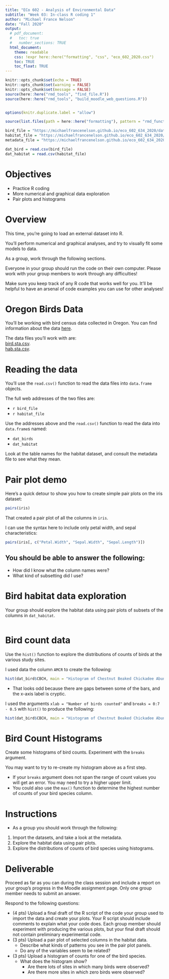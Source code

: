 ```yaml
---
title: "ECo 602 - Analysis of Environmental Data"
subtitle: "Week 03: In-class R coding 1"
author: "Michael France Nelson"
date: "Fall 2020"
output:
  # pdf_document:
  #   toc: true
  #   number_sections: TRUE
  html_document:
    theme: readable
    css: !expr here::here("formatting", "css", "eco_602_2020.css")
    toc: TRUE
    toc_float: TRUE
---
```


```r
knitr::opts_chunk$set(echo = TRUE)
knitr::opts_chunk$set(warning = FALSE)
knitr::opts_chunk$set(message = FALSE)
source(here::here("rmd_tools", "find_file.R"))
source(here::here("rmd_tools", "build_moodle_web_questions.R"))


options(knitr.duplicate.label = "allow")

source(list.files(path = here::here("formatting"), pattern = "rmd_functions.R", recursive = TRUE, full.names = TRUE))

bird_file = "https://michaelfrancenelson.github.io/eco_602_634_2020/data/bird.sta.csv"
habitat_file = "https://michaelfrancenelson.github.io/eco_602_634_2020/data/hab.sta.csv"
metadata_file = "https://michaelfrancenelson.github.io/eco_602_634_2020/data/birdhab_metadata.pdf"

dat_bird = read.csv(bird_file)
dat_habitat = read.csv(habitat_file)

```

# Objectives

- Practice R coding
- More numerical and graphical data exploration
- Pair plots and histograms


# Overview

This time, you're going to load an external dataset into R.

You'll perform numerical and graphical analyses, and try to visually fit some models to data.

As a group, work through the following sections.

Everyone in your group should run the code on their own computer.  Please work with your group members to work through any difficulties!

Make sure you keep track of any R code that works well for you.  It'll be helpful to have an arsenal of code examples you can use for other analyses!



# Oregon Birds Data

You'll be working with bird census data collected in Oregon.  You can find information about the data <a href="`r metadata_file`">here</a>.
<!-- You'll be working with bird census data collected in Oregon.  You can find information about the data <a href="`https://michaelfrancenelson.github.io/eco_602_634_2020/data/birds_metadata.pdf`r metadata_file`">here</a>. -->

The data files you'll work with are:
<br>
<a href="https://michaelfrancenelson.github.io/eco_602_634_2020/data/bird.sta.csv">bird.sta.csv</a>.
<br>
<a href="https://michaelfrancenelson.github.io/eco_602_634_2020/data/hab.sta.csv">hab.sta.csv</a>.




# Reading the data

You'll use the `read.csv()` function to read the data files into `data.frame` objects.

The full web addresses of the two files are:

- `r bird_file`
<!-- https://michaelfrancenelson.github.io/eco_602_634_2020/data/bird.sta.csv -->
- `r habitat_file`
<!-- https://michaelfrancenelson.github.io/eco_602_634_2020/data/hab.sta.csv -->

Use the addresses above and the `read.csv()` function to read the data into `data.frame`s named:

- `dat_birds`
- `dat_habitat`

Look at the table names for the habitat dataset, and consult the metadata file to see what they mean.

# Pair plot demo

Here's a quick detour to show you how to create simple pair plots on the iris dataset:

```r
pairs(iris)
```

That created a pair plot of all the columns in `iris`.

I can use the syntax here to include only petal width, and sepal characteristics:

```r
pairs(iris[, c("Petal.Width", "Sepal.Width", "Sepal.Length")])
```


## You should be able to answer the following:

- How did I know what the column names were?
- What kind of subsetting did I use?




# Bird habitat data exploration

Your group should explore the habitat data using pair plots of subsets of the columns in `dat_habitat`.

```r




```




# Bird count data

Use the `hist()` function to explore the distributions of counts of birds at the various study sites.  

I used data the column `AMCR` to create the following:

```r
hist(dat_bird$CBCH, main = "Histogram of Chestnut Beaked Chickadee Abundance")
```

- That looks odd because there are gaps between some of the bars, and the x-axis label is cryptic.

I used the arguments `xlab = "Number of birds counted"` and `breaks = 0:7 - 0.5` with `hist()` to produce the following:

```r
hist(dat_bird$CBCH, main = "Histogram of Chestnut Beaked Chickadee Abundance", breaks = 0:7 - 0.5, xlab = "Number of birds counted")
```



# Bird Count Histograms

Create some histograms of bird counts.  Experiment with the `breaks` argument.

You may want to try to re-create my histogram above as a first step.

- If your `breaks` argument does not span the range of count values you will get an error.  You may need to try a higher upper limit.
- You could also use the `max()` function to determine the highest number of counts of your bird species column.



# Instructions

- As a group you should work through the following:

1. Import the datasets, and take a look at the metadata.
1. Explore the habitat data using pair plots.
1. Explore the distributions of counts of bird species using histograms.


# Deliverable


Proceed as far as you can during the class session and include a report on your group's progress in the Moodle assignment page.  Only one group member needs to submit an answer.

Respond to the following questions:

- (4 pts) Upload a final draft of the R script of the code your group used to import the data and create your plots.  Your R script should include comments to explain what your code does.  Each group member should experiment with producing the various plots, but your final draft should not contain preliminary experimental code.
- (3 pts) Upload a pair plot of selected columns in the habitat data.
  - Describe what kinds of patterns you see in the pair plot panels.
  - Do any of the variables seem to be related?
- (3 pts) Upload a histogram of counts for one of the bird species.
  - What does the histogram show?
    - Are there lots of sites in which many birds were observed?
    - Are there more sites in which zero birds were observed?






